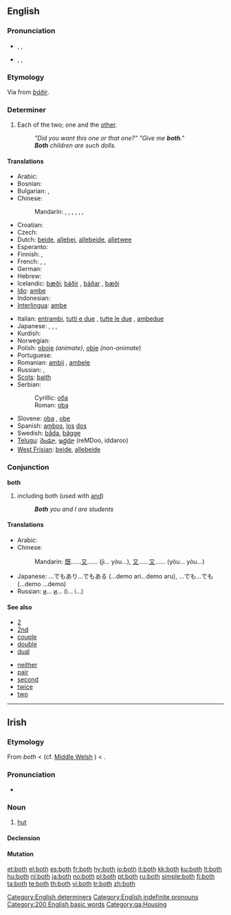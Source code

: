 ==English==

{{rank|thing|set|told|197|both|having|look|heard}}

===Pronunciation===
* {{a|UK}} {{enPR|bōth}}, {{IPA|/bəʊθ/}}, {{SAMPA|/b@UT/}}
*: {{rhymes|əʊθ}}
* {{a|US}} {{enPR|bōth}}, {{IPA|/boʊθ/}}, {{SAMPA|/boUT/}}
*: {{audio|en-us-both.ogg|Audio (US)}}
*: {{rhymes|oʊθ}}

===Etymology===
Via {{etyl|enm}} from {{etyl|non}} ''[[báðir]]''.

===Determiner===
{{en-det}}

# Each of the two; one and the [[other]].
#: ''"Did you want this one or that one?" "Give me '''both'''."''
#: '''''Both''' children are such dolls.''

====Translations====
{{trans-top|each of two; one and the other}}
* Arabic: {{t|ar|كل|tr=kull|sc=Arab}}
* Bosnian: {{t-|bs|oba|m}}
* Bulgarian: {{t|bg|и двамата|m|sc=Cyrl}},  {{t|bg|и двете|f|sc=Cyrl}}
* Chinese:
*: Mandarin: {{t|zh|都|tr=...dōu|alt=...都|sc=Hani}},  {{t|zh|雙方|sc=Hani}},  {{t|zh|双方|tr=shuāngfāng|sc=Hani}},  {{t|zh|倆|sc=Hani}},  {{t|zh|俩|tr=liǎ|sc=Hani}},  {{t|zh|兩|sc=Hani}},  {{t|zh|两|tr=liǎng|sc=Hani}}
* Croatian: {{t-|hr|oba|m}}
* Czech: {{t+|cs|oba}}
* Dutch: [[beide]], [[allebei]], [[allebeide]], [[alletwee]]
* Esperanto: {{t-|eo|ambaŭ|xs=Esperanto}}
* Finnish: {{t-|fi|molempi|p|alt=molemmat}}, {{t+|fi|kumpikin|s}}
* French: {{t|fr|les deux|p}},  {{t|fr|tous les deux|p}},  {{qualifier|unused}} {{t|fr|ambedeux|p}}
* German: {{t+|de|beide}}
* Hebrew: {{t-|he|שני|m|p|sc=Hebr}}
* Icelandic: [[bæði]]; [[báðir]] {{m|p}}, [[báðar]] {{f|p}}, [[bæði]] {{n|p}}
* [[Ido]]: [[ambe]]
* Indonesian: {{t-|id|dua|alt=keduanya|xs=Indonesian}}
* [[Interlingua]]: [[ambe]]
{{trans-mid}}
* Italian: [[entrambi]], [[tutti e due]] {{m}}, [[tutte le due]] {{f}}, [[ambedue]]
* Japanese: {{t|ja|両方|tr=りょうほう, ryōhō|sc=Jpan}},  {{t|ja|両|tr=りょう, ryō|alt=両-|sc=Jpan}}, {{qualifier|of two people only}} {{t|ja|二人共|tr=ふたりとも, futari-tomo|sc=Jpan}},  {{t|ja|双方|tr=そうほう, sōhō|sc=Jpan}}
* Kurdish: {{ku-Arab|[[هه‌ردو]]}}
* Norwegian: {{t+|no|begge}}
* Polish: [[oboje]] {{m}} ''(animate)'', [[obie]] {{m|f|n}} ''(non-animate)''
* Portuguese: {{t+|pt|ambos}}
* Romanian: [[ambii]] {{m}}, [[ambele]] {{f}}
* Russian: {{t+|ru|оба|m|n|sc=Cyrl}}, {{t-|ru|обе|f|sc=Cyrl}}
* [[Scots]]: [[baith]]
* Serbian:
*: Cyrillic: [[оба]] {{m}}
*: Roman: [[oba]] {{m}}
* Slovene: [[oba]] {{m}}, [[obe]] {{f}}
* Spanish: [[ambos]], [[el|los]] [[dos]]
* Swedish: [[båda]], [[bägge]]
* [[Telugu]]: [[రెండూ]], [[ఇద్దరూ]] (reMDoo, iddaroo)
* [[West Frisian]]: [[beide]], [[allebeide]]
{{trans-bottom}}

===Conjunction===
'''both'''

# including both (used with [[and]])
#: '''''Both''' you and I are students''

====Translations====
{{trans-top|both...and...}}
* Arabic: {{t|ar|كلا... و...|tr=kalaa... wa...|sc=Arab}}
* Chinese:
*: Mandarin: [[既]]……[[又]]…… (jì... yòu...), [[又]]……[[又]]…… (yòu... yòu...)
{{trans-mid}}
* Japanese: …でもあり…でもある (...demo ari...demo aru), …でも…でも (...demo ...demo)
* Russian: [[и]]... [[и]]... (i... i...)
{{trans-bottom}}

====See also====
{{top2}}
* [[2]]
* [[2nd]]
* [[couple]]
* [[double]]
* [[dual]]
{{mid2}}
* [[neither]]
* [[pair]]
* [[second]]
* [[twice]]
* [[two]]
{{bottom2}}

[[Category:English determiners]]
[[Category:English indefinite pronouns]]

----

==Irish==

===Etymology===
From {{etyl|sga|ga}} ''both'' < {{proto|Celtic|''butā''|lang=ga}} (cf. [[Middle Welsh]] {{term|bot||dwelling|lang=wlm}}) < {{proto|Indo-European|''bhuH-''|to be|lang=ga}}.

===Pronunciation===
* {{IPA|lang=ga|[bˠɔh]|[bˠɔ]}}

===Noun===
{{infl|ga|noun|gender=f}}

# [[hut]]

====Declension====
{{ga-noun-f3|b|oth|otha|othanna}}

====Mutation====
{{ga mut cons|b|oth}}

[[Category:200 English basic words]]
[[Category:ga:Housing]]

[[et:both]]
[[el:both]]
[[es:both]]
[[fr:both]]
[[hy:both]]
[[io:both]]
[[it:both]]
[[kk:both]]
[[ku:both]]
[[lt:both]]
[[hu:both]]
[[nl:both]]
[[ja:both]]
[[no:both]]
[[pl:both]]
[[pt:both]]
[[ru:both]]
[[simple:both]]
[[fi:both]]
[[ta:both]]
[[te:both]]
[[th:both]]
[[vi:both]]
[[tr:both]]
[[zh:both]]